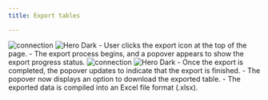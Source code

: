 ```yaml
---
title: Export tables

---
```




<Steps>
  <Step title="Export tables">
   <img
  className="block dark:hidden"
  src="/images/img/export.png"
  alt="connection"
/>
<img
  className="hidden dark:block"
  src="/images/img/export-b.png"
  alt="Hero Dark"
/>
    - User clicks the export icon at the top of the page.
    - The export process begins, and a popover appears to show the export progress status.
  </Step>
  <Step title="Download exported file">
     <img
  className="block dark:hidden"
  src="/images/mockups/download.png"
  alt="connection"
/>
<img
  className="hidden dark:block"
  src="/images/mockups/download-b.png"
  alt="Hero Dark"
/>
    - Once the export is completed, the popover updates to indicate that the export is finished.
    - The popover now displays an option to download the exported table.
    - The exported data is compiled into an Excel file format (.xlsx).
  </Step>

</Steps>







